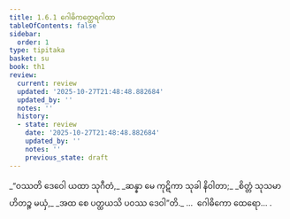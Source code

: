 ```yaml
---
title: 1.6.1 ဂေါဓိကတ္ထေရဂါထာ
tableOfContents: false
sidebar:
  order: 1
type: tipitaka
basket: su
book: th1
review:
  current: review
  updated: '2025-10-27T21:48:48.882684'
  updated_by: ''
  notes: ''
  history:
  - state: review
    date: '2025-10-27T21:48:48.882684'
    updated_by: ''
    notes: ''
    previous_state: draft
---
```



<ReviewStatus review={frontmatter.review} showDetails={true} />

<HypothesisAnnotation frontmatter={frontmatter} />

<DynamicBreadcrumb />

<Division number="51" book="th1" e="ch" v="19" p="231">

<Paragraph number="117" type="verses" book="th1">
_“ဝဿတိ ဒေဝေါ ယထာ သုဂီတံ,_  
_ဆန္နာ မေ ကုဋိကာ သုခါ နိဝါတာ;_  
_စိတ္တံ သုသမာဟိတဉ္စ မယှံ,_  
_အထ စေ ပတ္ထယသိ ပဝဿ ဒေဝါ”တိ._  


</Paragraph>
</Division>

<Paragraph number="118" type="center" book="th1">
…  ဂေါဓိကော ထေရော… .
</Paragraph>